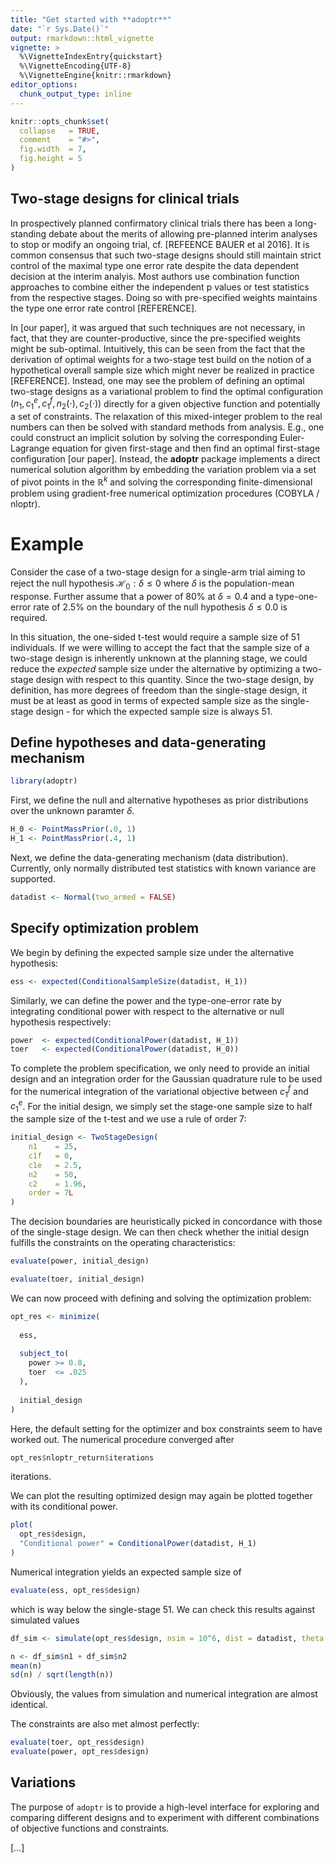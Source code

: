 ```yaml
---
title: "Get started with **adoptr**"
date: "`r Sys.Date()`"
output: rmarkdown::html_vignette
vignette: >
  %\VignetteIndexEntry{quickstart}
  %\VignetteEncoding{UTF-8}
  %\VignetteEngine{knitr::rmarkdown}
editor_options: 
  chunk_output_type: inline
---
```


```r
knitr::opts_chunk$set(
  collapse   = TRUE,
  comment    = "#>",
  fig.width  = 7,
  fig.height = 5
)
```



## Two-stage designs for clinical trials

In prospectively planned confirmatory clinical trials there has been a 
long-standing debate about the merits of allowing pre-planned interim analyses
to stop or modify an ongoing trial, cf. [REFEENCE BAUER et al 2016].
It is common consensus that such two-stage designs should still maintain 
strict control of the maximal type one error rate despite the data dependent
decision at the interim analyis.
Most authors use combination function approaches to combine either the
independent p values or test statistics from the respective stages.
Doing so with pre-specified weights maintains the type one error rate control
[REFERENCE].

In [our paper], it was argued that such techniques are not necessary, in fact,
that they are counter-productive, since the pre-specified weights might be
sub-optimal.
Intuitively, this can be seen from the fact that the derivation of optimal
weights for a two-stage test build on the notion of a hypothetical overall
sample size which might never be realized in practice [REFERENCE].
Instead, one may see the problem of defining an optimal two-stage designs as
a variational problem to find the optimal configuration 
$\big(n_1, c_1^e, c_1^f, n_2(\cdot), c_2(\cdot)\big)$ directly for a given
objective function and potentially a set of constraints.
The relaxation of this mixed-integer problem to the real numbers can then
be solved with standard methods from analysis.
E.g., one could construct an implicit solution by solving the corresponding
Euler-Lagrange equation for given first-stage and then find an optimal
first-stage configuration [our paper].
Instead, the **adoptr** package implements a direct numerical solution 
algorithm by embedding the variation problem via a set of pivot points in 
the $\mathbb{R}^k$ and solving the corresponding finite-dimensional problem 
using gradient-free numerical optimization procedures (COBYLA / nloptr).


# Example

Consider the case of a two-stage design for a single-arm trial
aiming to reject the null hypothesis $\mathcal{H}_0: \delta \leq 0$ 
where $\delta$ is the population-mean response. 
Further assume that a power of 80% at $\delta=0.4$ and a type-one-error rate
of 2.5% on the boundary of the null hypothesis $\delta\leq0.0$ is required.

In this situation, the one-sided t-test would require a sample size of
$51$ individuals.
If we were willing to accept the fact that the sample size of a two-stage
design is inherently unknown at the planning stage, 
we could reduce the *expected* sample size under the alternative by optimizing
a two-stage design with respect to this quantity.
Since the two-stage design, by definition, has more degrees of freedom than
the single-stage design, it must be at least as good in terms of expected sample
size as the single-stage design - for which the expected sample size is 
always 51.

## Define hypotheses and data-generating mechanism

```r
library(adoptr)
```

First, we define the null and alternative hypotheses as prior distributions 
over the unknown paramter $\delta$.

```r
H_0 <- PointMassPrior(.0, 1)
H_1 <- PointMassPrior(.4, 1)
```

Next, we define the data-generating mechanism (data distribution).
Currently, only normally distributed test statistics with known variance are
supported.

```r
datadist <- Normal(two_armed = FALSE)
```


## Specify optimization problem

We begin by defining the expected sample size under the alternative hypothesis:

```r
ess <- expected(ConditionalSampleSize(datadist, H_1))
```

Similarly, we can define the power and the type-one-error rate by
integrating conditional power with respect to the alternative or 
null hypothesis respectively:

```r
power  <- expected(ConditionalPower(datadist, H_1))
toer   <- expected(ConditionalPower(datadist, H_0))
```

To complete the problem specification, we only need to provide an initial 
design and an integration order for the Gaussian quadrature rule to be used for
the numerical integration of the variational objective between $c_1^f$ and 
$c_1^e$.
For the initial design, we simply set the stage-one sample size to half the 
sample size of the t-test and we use a rule of order 7:

```r
initial_design <- TwoStageDesign(
    n1    = 25, 
    c1f   = 0,
    c1e   = 2.5,
    n2    = 50, 
    c2    = 1.96,
    order = 7L
)
```

The decision boundaries are heuristically picked in concordance with those of
the single-stage design.
We can then check whether the initial design fulfills the constraints on the 
operating characteristics:

```r
evaluate(power, initial_design)
```

```r
evaluate(toer, initial_design)
```

We can now proceed with defining and solving the optimization problem:

```r
opt_res <- minimize(
  
  ess,
  
  subject_to(
    power >= 0.8,
    toer  <= .025
  ),
  
  initial_design
)
```

Here, the default setting for the optimizer and box constraints seem to have 
worked out.
The numerical procedure converged after 

```r
opt_res$nloptr_return$iterations
```

iterations.

We can plot the resulting optimized design may again be plotted together with 
its conditional power.

```r
plot(
  opt_res$design, 
  "Conditional power" = ConditionalPower(datadist, H_1)
)
```

Numerical integration yields an expected sample size of 

```r
evaluate(ess, opt_res$design)
```

which is way below the single-stage 51. 
We can check this results against simulated values 
```r
df_sim <- simulate(opt_res$design, nsim = 10^6, dist = datadist, theta = .4, seed = 42)

n <- df_sim$n1 + df_sim$n2
mean(n)
sd(n) / sqrt(length(n))
```

Obviously, the values from simulation and numerical integration are almost 
identical.

The constraints are also met almost perfectly:
```r
evaluate(toer, opt_res$design)
evaluate(power, opt_res$design)
```


## Variations

The purpose of `adoptr` is to provide a high-level interface for exploring 
and comparing different designs and to experiment with different 
combinations of objective functions and constraints.

[...]
